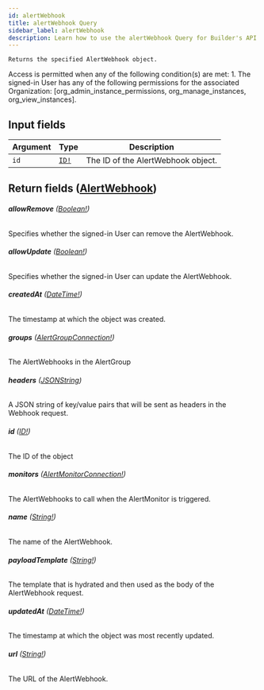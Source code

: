 ```yaml
---
id: alertWebhook
title: alertWebhook Query
sidebar_label: alertWebhook
description: Learn how to use the alertWebhook Query for Builder's API.
---
```


    Returns the specified AlertWebhook object.

Access is permitted when any of the following condition(s) are met: 1. The signed-in User has any of the following permissions for the associated Organization: [org_admin_instance_permissions, org_manage_instances, org_view_instances].

## Input fields

| Argument | Type                              | Description                        |
| -------- | --------------------------------- | ---------------------------------- |
| `id`     | [`ID!`](/docs/composer/builder/api/schema/scalar/ID.mdx) | The ID of the AlertWebhook object. |

## Return fields ([AlertWebhook](/docs/composer/builder/api/schema/object/AlertWebhook.mdx))

###### <b>allowRemove</b> ([Boolean!](/docs/composer/builder/api/schema/scalar/Boolean.mdx))

Specifies whether the signed-in User can remove the AlertWebhook.

###### <b>allowUpdate</b> ([Boolean!](/docs/composer/builder/api/schema/scalar/Boolean.mdx))

Specifies whether the signed-in User can update the AlertWebhook.

###### <b>createdAt</b> ([DateTime!](/docs/composer/builder/api/schema/scalar/DateTime.mdx))

The timestamp at which the object was created.

###### <b>groups</b> ([AlertGroupConnection!](/docs/composer/builder/api/schema/object/AlertGroupConnection.mdx))

The AlertWebhooks in the AlertGroup

###### <b>headers</b> ([JSONString](/docs/composer/builder/api/schema/scalar/JSONString.mdx))

A JSON string of key/value pairs that will be sent as headers in the Webhook request.

###### <b>id</b> ([ID!](/docs/composer/builder/api/schema/scalar/ID.mdx))

The ID of the object

###### <b>monitors</b> ([AlertMonitorConnection!](/docs/composer/builder/api/schema/object/AlertMonitorConnection.mdx))

The AlertWebhooks to call when the AlertMonitor is triggered.

###### <b>name</b> ([String!](/docs/composer/builder/api/schema/scalar/String.mdx))

The name of the AlertWebhook.

###### <b>payloadTemplate</b> ([String!](/docs/composer/builder/api/schema/scalar/String.mdx))

The template that is hydrated and then used as the body of the AlertWebhook request.

###### <b>updatedAt</b> ([DateTime!](/docs/composer/builder/api/schema/scalar/DateTime.mdx))

The timestamp at which the object was most recently updated.

###### <b>url</b> ([String!](/docs/composer/builder/api/schema/scalar/String.mdx))

The URL of the AlertWebhook.

